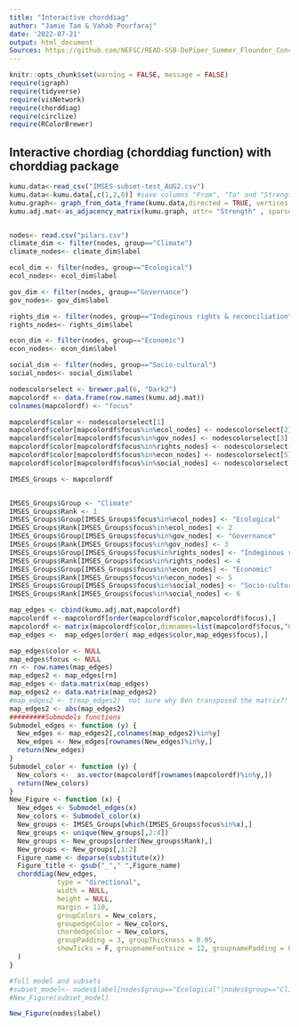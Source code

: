 ---
title: "Interactive chorddiag"
author: "Jamie Tam & Vahab Pourfaraj"
date: '2022-07-21'
output: html_document
Sources: https://github.com/NEFSC/READ-SSB-DePiper_Summer_Flounder_Conceptual_Models/blob/master/sfconsmod_final_2col.Rmd
---

```{r setup, include=FALSE}
knitr::opts_chunk$set(warning = FALSE, message = FALSE)
require(igraph)
require(tidyverse)
require(visNetwork)
require(chorddiag)
require(circlize)
require(RColorBrewer)
```

## Interactive chordiag (chorddiag function) with chorddiag package

```{r}
kumu.data<-read_csv("IMSES-subset-test_AUG2.csv")
kumu.data<-kumu.data[,c(1,2,8)] #save columns "From", "To" and "Strength"
kumu.graph<- graph_from_data_frame(kumu.data,directed = TRUE, vertices = NULL ) #this line added to convert data to a graph object for next line
kumu.adj.mat<-as_adjacency_matrix(kumu.graph, attr= "Strength" , sparse=FALSE)


nodes<- read.csv("pilars.csv")
climate_dim <- filter(nodes, group=="Climate")
climate_nodes<- climate_dim$label

ecol_dim <- filter(nodes, group=="Ecological")
ecol_nodes<- ecol_dim$label

gov_dim <- filter(nodes, group=="Governance")
gov_nodes<- gov_dim$label

rights_dim <- filter(nodes, group=="Indeginous rights & reconciliation")
rights_nodes<- rights_dim$label

econ_dim <- filter(nodes, group=="Economic")
econ_nodes<- econ_dim$label

social_dim <- filter(nodes, group=="Socio-cultural")
social_nodes<- social_dim$label

nodescolorselect <- brewer.pal(6, "Dark2")
mapcolordf <- data.frame(row.names(kumu.adj.mat))
colnames(mapcolordf) <- "focus"

mapcolordf$color <- nodescolorselect[1]
mapcolordf$color[mapcolordf$focus%in%ecol_nodes] <- nodescolorselect[2] 
mapcolordf$color[mapcolordf$focus%in%gov_nodes] <- nodescolorselect[3] 
mapcolordf$color[mapcolordf$focus%in%rights_nodes] <- nodescolorselect[4] 
mapcolordf$color[mapcolordf$focus%in%econ_nodes] <- nodescolorselect[5] 
mapcolordf$color[mapcolordf$focus%in%social_nodes] <- nodescolorselect[6] 

IMSES_Groups <- mapcolordf


IMSES_Groups$Group <- "Climate"
IMSES_Groups$Rank <- 1
IMSES_Groups$Group[IMSES_Groups$focus%in%ecol_nodes] <- "Ecological"
IMSES_Groups$Rank[IMSES_Groups$focus%in%ecol_nodes] <- 2
IMSES_Groups$Group[IMSES_Groups$focus%in%gov_nodes] <- "Governance"
IMSES_Groups$Rank[IMSES_Groups$focus%in%gov_nodes] <- 3
IMSES_Groups$Group[IMSES_Groups$focus%in%rights_nodes] <- "Indeginous rights & reconciliation"
IMSES_Groups$Rank[IMSES_Groups$focus%in%rights_nodes] <- 4
IMSES_Groups$Group[IMSES_Groups$focus%in%econ_nodes] <- "Economic"
IMSES_Groups$Rank[IMSES_Groups$focus%in%econ_nodes] <- 5
IMSES_Groups$Group[IMSES_Groups$focus%in%social_nodes] <- "Socio-cultural"
IMSES_Groups$Rank[IMSES_Groups$focus%in%social_nodes] <- 6

map_edges <- cbind(kumu.adj.mat,mapcolordf)
mapcolordf <- mapcolordf[order(mapcolordf$color,mapcolordf$focus),]
mapcolordf <- matrix(mapcolordf$color,dimnames=list(mapcolordf$focus,"Color"))
map_edges <-  map_edges[order( map_edges$color,map_edges$focus),]

map_edges$color <- NULL
map_edges$focus <- NULL
rn <- row.names(map_edges)
map_edges2 <- map_edges[rn]
map_edges <- data.matrix(map_edges)
map_edges2 <- data.matrix(map_edges2)
#map_edges2 <- t(map_edges2)  not sure why Ben transposed the matrix?!
map_edges2 <- abs(map_edges2)
#########Submodels functions
Submodel_edges <- function (y) {
  New_edges <- map_edges2[,colnames(map_edges2)%in%y]
  New_edges <- New_edges[rownames(New_edges)%in%y,]
  return(New_edges)
}
Submodel_color <- function (y) {
  New_colors <-  as.vector(mapcolordf[rownames(mapcolordf)%in%y,])
  return(New_colors)
}
New_Figure <- function (x) {
  New_edges <- Submodel_edges(x)
  New_colors <- Submodel_color(x)
  New_groups <- IMSES_Groups[which(IMSES_Groups$focus%in%x),]
  New_groups <- unique(New_groups[,2:4])
  New_groups <- New_groups[order(New_groups$Rank),]
  New_groups <- New_groups[,1:2]
  Figure_name <- deparse(substitute(x))
  Figure_title <- gsub("_"," ",Figure_name)
  chorddiag(New_edges, 
            type = "directional",
            width = NULL,
            height = NULL,
            margin = 110,
            groupColors = New_colors,
            groupedgeColor = New_colors,
            chordedgeColor = New_colors,
            groupPadding = 3, groupThickness = 0.05,
            showTicks = F, groupnameFontsize = 12, groupnamePadding = 8
  )
}

```
```{r}
#full model and subsets
#subset_model<- nodes$label[nodes$group=="Ecological"|nodes$group=="Climate"]
#New_Figure(subset_model)

New_Figure(nodes$label)
```

